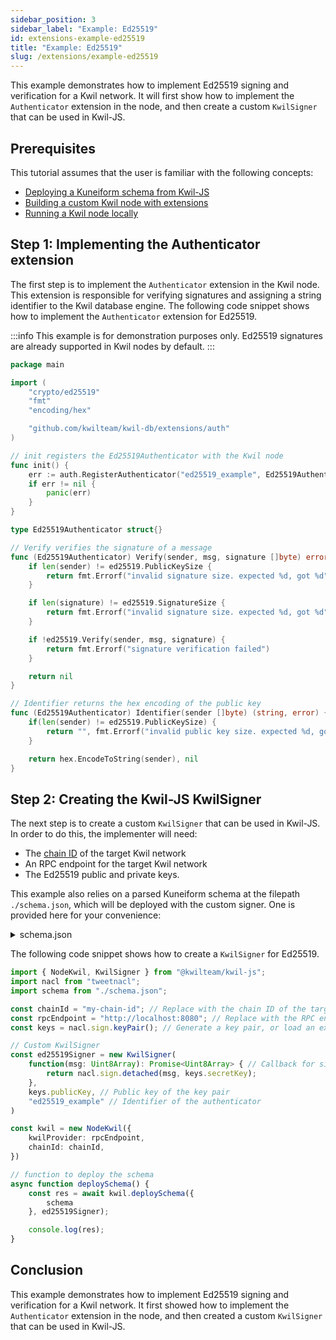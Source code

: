 ```yaml
---
sidebar_position: 3
sidebar_label: "Example: Ed25519"
id: extensions-example-ed25519
title: "Example: Ed25519"
slug: /extensions/example-ed25519
---
```


This example demonstrates how to implement Ed25519 signing and verification for a Kwil network. It will first show how to implement
the `Authenticator` extension in the node, and then create a custom `KwilSigner` that can be used in Kwil-JS.

## Prerequisites

This tutorial assumes that the user is familiar with the following concepts:
- [Deploying a Kuneiform schema from Kwil-JS](/docs/getting-started/create-a-database)
- [Building a custom Kwil node with extensions](/docs/extensions/building-kwil-with-extensions)
- [Running a Kwil node locally](/docs/node/quickstart#single-node)

## Step 1: Implementing the Authenticator extension

The first step is to implement the `Authenticator` extension in the Kwil node. This extension is responsible for verifying signatures
and assigning a string identifier to the Kwil database engine. The following code snippet shows how to implement the `Authenticator` extension
for Ed25519.

:::info
This example is for demonstration purposes only. Ed25519 signatures are already supported in Kwil nodes by default.
:::

```go
package main

import (
    "crypto/ed25519"
    "fmt"
    "encoding/hex"

    "github.com/kwilteam/kwil-db/extensions/auth"
)

// init registers the Ed25519Authenticator with the Kwil node
func init() {
    err := auth.RegisterAuthenticator("ed25519_example", Ed25519Authenticator{})
    if err != nil {
        panic(err)
    }
}

type Ed25519Authenticator struct{}

// Verify verifies the signature of a message
func (Ed25519Authenticator) Verify(sender, msg, signature []byte) error {
    if len(sender) != ed25519.PublicKeySize {
        return fmt.Errorf("invalid signature size. expected %d, got %d", sender, len(sender))
    }

    if len(signature) != ed25519.SignatureSize {
        return fmt.Errorf("invalid signature size. expected %d, got %d", ed25519.SignatureSize, len(signature))
    }

    if !ed25519.Verify(sender, msg, signature) {
        return fmt.Errorf("signature verification failed")
    }

    return nil
}

// Identifier returns the hex encoding of the public key
func (Ed25519Authenticator) Identifier(sender []byte) (string, error) {
    if(len(sender) != ed25519.PublicKeySize) {
        return "", fmt.Errorf("invalid public key size. expected %d, got %d", ed25519.PublicKeySize, len(sender))
    }

    return hex.EncodeToString(sender), nil
}
```

## Step 2: Creating the Kwil-JS KwilSigner

The next step is to create a custom `KwilSigner` that can be used in Kwil-JS. In order to do this, the implementer will need:
- The [chain ID](/docs/daemon/config/genesis#chain-id) of the target Kwil network
- An RPC endpoint for the target Kwil network
- The Ed25519 public and private keys.

This example also relies on a parsed Kuneiform schema at the filepath `./schema.json`, which will be deployed with the custom signer.
One is provided here for your convenience:

<details>
<summary>schema.json</summary>

```json
{
  "owner": "",
  "name": "hello_ed",
  "tables": [
    {
      "name": "message",
      "columns": [
        {
          "name": "id",
          "type": "int",
          "attributes": [
            {
              "type": "primary_key"
            },
            {
              "type": "not_null"
            }
          ]
        },
        {
          "name": "message",
          "type": "text",
          "attributes": [
            {
              "type": "not_null"
            }
          ]
        },
        {
          "name": "caller",
          "type": "text",
          "attributes": [
            {
              "type": "not_null"
            }
          ]
        }
      ]
    }
  ],
  "actions": [
    {
      "name": "insert_record",
      "inputs": [
        "$id",
        "$message"
      ],
      "public": true,
      "mutability": "update",
      "auxiliaries": null,
      "statements": [
        "INSERT INTO message (id, message, caller) VALUES ($id, $message, @caller);"
      ]
    }
  ]
}
```

</details>

The following code snippet shows how to create a `KwilSigner` for Ed25519.

```typescript
import { NodeKwil, KwilSigner } from "@kwilteam/kwil-js";
import nacl from "tweetnacl";
import schema from "./schema.json";

const chainId = "my-chain-id"; // Replace with the chain ID of the target Kwil network
const rpcEndpoint = "http://localhost:8080"; // Replace with the RPC endpoint of the target Kwil network
const keys = nacl.sign.keyPair(); // Generate a key pair, or load an existing one

// Custom KwilSigner
const ed25519Signer = new KwilSigner(
    function(msg: Uint8Array): Promise<Uint8Array> { // Callback for signing messages
        return nacl.sign.detached(msg, keys.secretKey);
    },
    keys.publicKey, // Public key of the key pair
    "ed25519_example" // Identifier of the authenticator
)

const kwil = new NodeKwil({
    kwilProvider: rpcEndpoint,
    chainId: chainId,
})

// function to deploy the schema
async function deploySchema() {
    const res = await kwil.deploySchema({
        schema
    }, ed25519Signer);

    console.log(res);
}
```

## Conclusion

This example demonstrates how to implement Ed25519 signing and verification for a Kwil network.
It first showed how to implement the `Authenticator` extension in the node, and then created a custom `KwilSigner` that can be used in Kwil-JS.